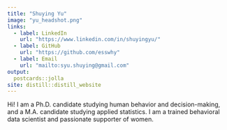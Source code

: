 ```yaml
---
title: "Shuying Yu"
image: "yu_headshot.png"
links:
  - label: LinkedIn
    url: "https://www.linkedin.com/in/shuyingyu/"
  - label: GitHub
    url: "https://github.com/esswhy"
  - label: Email
    url: "mailto:syu.shuying@gmail.com"
output:
  postcards::jolla
site: distill::distill_website
---
```

 
Hi! I am a Ph.D. candidate studying human behavior and decision-making, and a M.A. candidate studying applied statistics. I am a trained behavioral data scientist and passionate supporter of women.